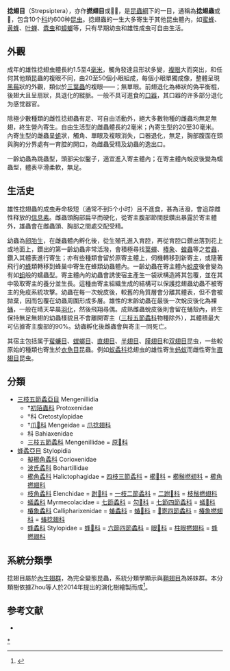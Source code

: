 {{CJK-New-Char |273A5 |block=C }}
{{Automatic taxobox
| name = 捻翅目
| fossil_range= {{fossilrange|125|0}}[[白垩纪|白垩纪]]至今
| image = Strepsiptera-halictophagida.gif
| image_caption = 雄蟲
| image2 = StrepsipteraFem.jpg
| display_parents = 2
| taxon = Strepsiptera
| authority = {{tsl|en|William Kirby (entomologist)||Kirby}}, 1813
| subdivision_ranks = 科
| subdivision = 
*†[[初陌蟲科|初陌蟲科]] Protoxenidae
*†Cretostylopidae
*†[[爪𧎥科|爪𧎥科]] Mengeidae
*{{tsl|en|Bahiaxenidae|Bahiaxenidae}}
*[[三枝五節蟊科|三枝五節蟊科]] Mengenillidae
*[[蜂蟊科|蜂蟊科]] Stylopidae
*[[波氏蟊科|波氏蟊科]] Bohartillidae
*{{tsl|en|Corioxenidae|擬櫛角蟊科}} Corioxenidae
*{{tsl|en|Halictophagidae|櫛角蟊科}} Halictophagidae
*[[椿象蟊科|椿象蟊科]] Callipharixenidae
*{{tsl|en|Elenchidae|枝角蟊科}} Elenchidae
*{{tsl|en|Myrmecolacidae|蟻蟊科}} Myrmecolacidae
}}
'''捻翅目'''（Strepsiptera），亦作'''撚翅目'''或'''𧎥目'''，是[[昆蟲綱|昆蟲綱]]下的一目，通稱為'''捻翅蟲'''或'''𧎥'''，包含10个[[科_(生物)|科]]约600种[[昆虫|昆虫]]。捻翅蟲的一生大多寄生于其他昆虫體內，如[[蜜蜂|蜜蜂]]、[[黄蜂|黄蜂]]、[[叶蝉|叶蝉]]、[[蠹虫|蠹虫]]和[[蟑螂|蟑螂]]等，只有早期幼虫和雄性成虫可自由生活。

== 外觀 ==
成年的雄性捻翅虫體長約1.5至4[[毫米|毫米]]，觸角發達且形狀多變，[[複眼|複眼]]大而突出，和任何其他類昆蟲的複眼不同，由20至50個小眼組成，每個小眼單獨成像，整體呈現[[黑莓|黑莓]]狀的外觀，類似於{{tsl|en|Phacopina|鏡眼蟲亞目}}[[三葉蟲|三葉蟲]]的複眼——{{tsl|en|Schizochroal eye||裂色眼}}；無單眼。前翅退化為棒狀的偽平衡棍，後翅大且呈扇狀，具退化的縱脈。一般不具可進食的[[口器|口器]]，其口器的许多部分退化为感觉器官。

除極少數種類的雌性捻翅蟲有足、可自由活動外，絕大多數物種的雌蟲均無足無翅，終生營內寄生。自由生活型的雌蟲體長約2毫米；內寄生型的20至30毫米。內寄生型的雌蟲呈[[蛆|蛆]]狀，觸角、單眼及複眼消失，口器退化，無足，胸部腹面在頭與胸的分界處有一育腔的開口，為雌蟲受精及幼蟲的逸出口。

一齡幼蟲為跳蟲型，頭部尖似鑿子，適宜進入寄主體內；在寄主體內蛻皮後變為蠕蟲型，體表平滑柔軟，無足。

== 生活史 ==
雄性捻翅蟲的成虫寿命极短（通常不到5个小时）且不進食，甚為活潑，會追踪雌性释放的[[信息素|信息素]]。雌蟲頭胸部扁平而硬化，從寄主腹部節間膜鑽出暴露於寄主體外，雄蟲會在雌蟲頭、胸部之間處交配受精。

幼蟲為[[卵胎生|卵胎生]]，在雌蟲體內孵化後，從生殖孔進入育腔，再從育腔口鑽出落到花上或地面上，鑽出的第一齡幼蟲非常活潑，會積極尋找[[葉蟬|葉蟬]]、[[椿象|椿象]]、[[蝗蟲|蝗蟲]]等之[[若蟲|若蟲]]，鑽入其體表進行寄生；亦有些種類會留於原寄主體上，伺機轉移到新寄主，或隨著飛行的[[蜂|蜂]]類轉移到蜂巢中寄生在蜂類幼蟲體內。一齡幼蟲在寄主體內[[蛻皮|蛻皮]]後會變為有如[[蛆|蛆]]般的蠕蟲型。寄主體內的幼蟲會誘使宿主產生一袋狀構造將其包覆，並在其中吸取寄主的養分並生長。這種由寄主組織生成的結構可以保護捻翅蟲幼蟲不被寄主的免疫系統攻擊。幼蟲在每一次蛻皮後，較舊的角質層會分離其體表，但不會被拋棄，因而包覆在幼蟲周圍形成多層。雄性的末齡幼蟲在最後一次蛻皮後化為裸[[蛹|蛹]]，一般在晴天早晨[[羽化|羽化]]，然後飛翔尋偶。成熟雌蟲蛻皮後則會留在蛹殼內，終生保持無足無翅的幼蟲樣貌且不會離開寄主（[[三枝五節蟊科|三枝五節蟊科]]物種除外），其體積最大可佔據寄主腹部的90%。幼蟲孵化後雌蟲會與寄主一同死亡。

其宿主包括属于[[蜚蠊目|蜚蠊目]]、[[螳螂目|螳螂目]]、[[直翅目|直翅目]]、[[半翅目|半翅目]]、[[膜翅目|膜翅目]]和[[双翅目|双翅目]]昆虫，一些較原始的種類也寄生於[[衣魚目|衣魚目]]昆蟲。例如[[蚁蟊科|蚁蟊科]]捻翅虫的雄性寄生[[蚂蚁|蚂蚁]]而雌性寄生[[直翅目|直翅目]]昆虫。

== 分類 ==
*[[三枝五節蟊亞目|三枝五節蟊亞目]] Mengenillidia
**†[[初陌蟲科|初陌蟲科]] Protoxenidae
**†科 Cretostylopidae
**†[[爪𧎥科|爪𧎥科]] Mengeidae = [[爪捻翅科|爪捻翅科]]
**科 Bahiaxenidae
**[[三枝五節蟊科|三枝五節蟊科]] Mengenillidae = [[原𧎥科|原𧎥科]]
*[[蜂蟊亞目|蜂蟊亞目]] Stylopidia
**[[擬櫛角蟊科|擬櫛角蟊科]] Corioxenidae
**[[波氏蟊科|波氏蟊科]] Bohartillidae
**[[櫛角蟊科|櫛角蟊科]] Halictophagidae = [[四枝三節蟊科|四枝三節蟊科]] = [[櫛𧎥科|櫛𧎥科]] = [[櫛鬚撚翅科|櫛鬚撚翅科]] = [[櫛角撚翅科|櫛角撚翅科]]
**[[枝角蟊科|枝角蟊科]] Elenchidae = [[跗𧎥科|跗𧎥科]] = [[一枝二節蟊科|一枝二節蟊科]] = [[二跗𧎥科|二跗𧎥科]] = [[枝鬚撚翅科|枝鬚撚翅科]]
**[[蟻蟊科|蟻蟊科]] Myrmecolacidae = [[七節蟊科|七節蟊科]] = [[勾𧎥科|勾𧎥科]] = [[七節四節蟊科|七節四節蟊科]] = [[蟻𧎥科|蟻𧎥科]]
**[[椿象蟊科|椿象蟊科]] Callipharixenidae = [[蝽蟊科|蝽蟊科]] = [[蝽𧎥科|蝽𧎥科]] = [[𧔠寄四節蟊科|𧔠寄四節蟊科]] = [[椿象撚翅科|椿象撚翅科]] = [[蝽捻翅科|蝽捻翅科]]
**[[蜂蟊科|蜂蟊科]] Stylopidae = [[蜂𧎥科|蜂𧎥科]] = [[六節四節蟊科|六節四節蟊科]] = [[眼𧎥科|眼𧎥科]] = [[柱眼撚翅科|柱眼撚翅科]] = [[蜂撚翅科|蜂撚翅科]]

==系統分類學==
捻翅目屬於[[內生翅群|內生翅群]]，為完全變態昆蟲，系統分類學顯示與[[鞘翅目|鞘翅目]]為姊妹群。本分類樹依據Zhou等人於2014年提出的演化樹繪製而成<ref>{{Cite journal|title=Phylogenomics resolves the timing and pattern of insect evolution|url=http://science.sciencemag.org/content/346/6210/763|last=Zhou|first=Xin|last2=Kjer|first2=Karl M.|date=2014-11-07|journal=Science|issue=6210|doi=10.1126/science.1257570|volume=346|pages=763–767|language=en|issn=0036-8075|pmid=25378627|last3=Wang|first3=Jun|last4=Wang|first4=Jian|last5=Yang|first5=Huanming|last6=Zhang|first6=Yong|last7=Xu|first7=Xun|last8=Li|first8=Yingrui|last9=Zou|first9=Shijie|access-date=2019-03-24|archive-date=2021-03-08|archive-url=https://web.archive.org/web/20210308055837/https://science.sciencemag.org/content/346/6210/763|dead-url=no}}</ref>。
{{Clade Holometabola}}

== 参考文献 ==
*{{cite book|author=Grimaldi, D. and Engel, M.S. |title=Evolution of the Insects|year=2005|publisher=Cambridge University Press|isbn=0-521-82149-5}}

{{Authority control}}
{{Taxonbar|from=Q327144}}

[[Category:捻翅目|*]]